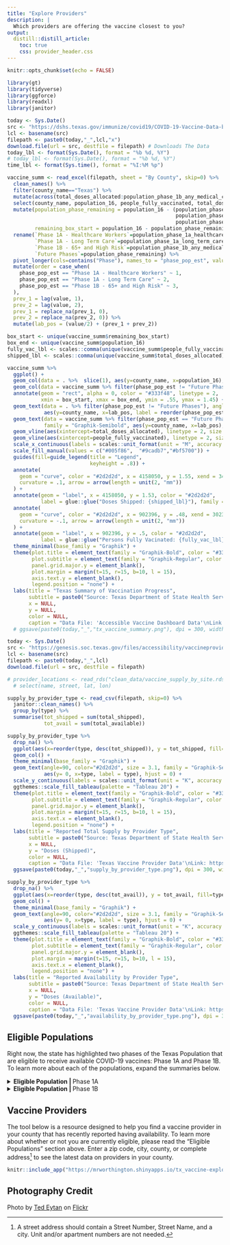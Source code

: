 ```yaml
---
title: "Explore Providers"
description: |
  Which providers are offering the vaccine closest to you? 
output: 
  distill::distill_article:
    toc: true
    css: provider_header.css
---
```


```r
knitr::opts_chunk$set(echo = FALSE)
```


```r

library(gt)
library(tidyverse)
library(ggforce)
library(readxl)
library(janitor)

today <- Sys.Date()
src <- "https://dshs.texas.gov/immunize/covid19/COVID-19-Vaccine-Data-by-County.xls" # URL For Daily COVID Data
lcl <- basename(src)
filepath <- paste0(today,"_",lcl,"x")
download.file(url = src, destfile = filepath) # Downloads The Data
today_lbl <- format(Sys.Date(), format = "%b %d, %Y")
# today_lbl <- format(Sys.Date(), format = "%b %d, %Y")
time_lbl <- format(Sys.time(), format = "%I:%M %p")

vaccine_summ <- read_excel(filepath, sheet = "By County", skip=0) %>% 
  clean_names() %>% 
  filter(county_name=="Texas") %>% 
  mutate(across(total_doses_allocated:population_phase_1b_any_medical_condition, as.numeric)) %>%
  select(county_name, population_16, people_fully_vaccinated, total_doses_allocated, starts_with("population_phase_")) %>% 
  mutate(population_phase_remaining = population_16 - (population_phase_1a_healthcare_workers +
                                                       population_phase_1a_long_term_care_residents +
                                                       population_phase_1b_any_medical_condition),
         remaining_box_start = population_16 - population_phase_remaining) %>%
  rename(`Phase 1A - Healthcare Workers`=population_phase_1a_healthcare_workers, 
         `Phase 1A - Long Term Care`=population_phase_1a_long_term_care_residents, 
         `Phase 1B - 65+ and High Risk`=population_phase_1b_any_medical_condition,
         `Future Phases`=population_phase_remaining) %>%
  pivot_longer(cols=contains("Phase"), names_to = "phase_pop_est", values_to = "value") %>%
  mutate(order = case_when(
    phase_pop_est == "Phase 1A - Healthcare Workers" ~ 1,
    phase_pop_est == "Phase 1A - Long Term Care" ~ 2,
    phase_pop_est == "Phase 1B - 65+ and High Risk" ~ 3,
  ),
  prev_1 = lag(value, 1),
  prev_2 = lag(value, 2),
  prev_1 = replace_na(prev_1, 0),
  prev_2 = replace_na(prev_2, 0)) %>% 
  mutate(lab_pos = (value/2) + (prev_1 + prev_2)) 

box_start <- unique(vaccine_summ$remaining_box_start)
box_end <- unique(vaccine_summ$population_16)
fully_vac_lbl <- scales::comma(unique(vaccine_summ$people_fully_vaccinated))
shipped_lbl <- scales::comma(unique(vaccine_summ$total_doses_allocated))

vaccine_summ %>%
  ggplot() +
  geom_col(data = . %>%  slice(1), aes(y=county_name, x=population_16), fill = "#333f48", alpha = .05) +
  geom_col(data = vaccine_summ %>% filter(phase_pop_est != "Future Phases"), aes(y=county_name, x=value, fill = reorder(phase_pop_est,desc(order))), alpha=.7) +
  annotate(geom = "rect", alpha = 0, color = "#333f48", linetype = 2, 
           xmin = box_start, xmax = box_end, ymin = .55, ymax = 1.45) +
  geom_text(data = . %>% filter(phase_pop_est != "Future Phases"), angle=90, color="white", size = 3.1, family = "Graphik-Semibold",
            aes(y=county_name, x=lab_pos, label = reorder(phase_pop_est,desc(order)))) +
  geom_text(data = vaccine_summ %>% filter(phase_pop_est == "Future Phases"), color="#2d2d2d", size = 6,  hjust = 0.35,
            family = "Graphik-Semibold", aes(y=county_name, x=lab_pos), label = "Remaining Pop. (16+) in Future Phases") +
  geom_vline(aes(xintercept=total_doses_allocated), linetype = 2, size = .9, color = "#2d2d2d") +
  geom_vline(aes(xintercept=people_fully_vaccinated), linetype = 2, size = .9, color = "#2d2d2d") +
  scale_x_continuous(labels = scales::unit_format(unit = "M", accuracy = 1, scale = 1e-6)) +
  scale_fill_manual(values = c("#005f86",  "#9cadb7","#bf5700")) +
  guides(fill=guide_legend(title = "Legend",
                           keyheight = .8)) +
  annotate(
    geom = "curve", color = "#2d2d2d", x = 4158050, y = 1.55, xend = 3458050, yend = 1.5,
    curvature = .1, arrow = arrow(length = unit(2, "mm"))
  ) +
  annotate(geom = "label", x = 4158050, y = 1.53, color = "#2d2d2d", 
           label = glue::glue("Doses Shipped: {shipped_lbl}"), family = "Graphik", hjust = "left") +
  annotate(
    geom = "curve", color = "#2d2d2d", x = 902396, y = .48, xend = 302396, yend = .54 , 
    curvature = -.1, arrow = arrow(length = unit(2, "mm"))
  ) +
  annotate(geom = "label", x = 902396, y = .5, color = "#2d2d2d", 
           label = glue::glue("Persons Fully Vacinated: {fully_vac_lbl}"), family = "Graphik", hjust = "left") +
  theme_minimal(base_family = "Graphik") +
  theme(plot.title = element_text(family = "Graphik-Bold", color = "#333f48", size =20),
        plot.subtitle = element_text(family = "Graphik-Regular", color = "#333f48", margin = margin(b=15)),
        panel.grid.major.y = element_blank(),
        plot.margin = margin(t=15, r=15, b=10, l = 15),
        axis.text.y = element_blank(),
        legend.position = "none") +
  labs(title = "Texas Summary of Vaccination Progress",
       subtitle = paste0("Source: Texas Department of State Health Services. As of ", today_lbl, " at ", time_lbl),
       x = NULL,
       y = NULL,
       color = NULL,
       caption = "Data File: 'Accessible Vaccine Dashboard Data'\nLink: https://dshs.texas.gov/immunize/covid19/COVID-19-Vaccine-Data-by-County.xls\nChart by: @mrworthington") #+
  # ggsave(paste0(today,"_","tx_vaccine_summary.png"), dpi = 300, width = 11, height = 4.5)

```

```r
today <- Sys.Date()
src <- "https://genesis.soc.texas.gov/files/accessibility/vaccineprovideraccessibilitydata.csv"
lcl <- basename(src)
filepath <- paste0(today,"_",lcl)
download.file(url = src, destfile = filepath)

# provider_locations <- read_rds("clean_data/vaccine_supply_by_site.rds") %>%
  # select(name, street, lat, lon)

supply_by_provider_type <- read_csv(filepath, skip=0) %>%
  janitor::clean_names() %>% 
  group_by(type) %>% 
  summarise(tot_shipped = sum(total_shipped),
            tot_avail = sum(total_available)) 

supply_by_provider_type %>% 
  drop_na() %>% 
  ggplot(aes(x=reorder(type, desc(tot_shipped)), y = tot_shipped, fill=type)) +
  geom_col() +
  theme_minimal(base_family = "Graphik") +
  geom_text(angle=90, color="#2d2d2d", size = 3.1, family = "Graphik-Semibold",
            aes(y= 0, x=type, label = type), hjust = 0) +
  scale_y_continuous(labels = scales::unit_format(unit = "K", accuracy = 1, scale = 1e-3)) +
  ggthemes::scale_fill_tableau(palette = "Tableau 20") +
  theme(plot.title = element_text(family = "Graphik-Bold", color = "#333f48", size =20),
        plot.subtitle = element_text(family = "Graphik-Regular", color = "#333f48", margin = margin(b=15)),
        panel.grid.major.y = element_blank(),
        plot.margin = margin(t=15, r=15, b=10, l = 15),
        axis.text.x = element_blank(),
        legend.position = "none") +
  labs(title = "Reported Total Supply by Provider Type",
       subtitle = paste0("Source: Texas Department of State Health Services. As of ", today_lbl, " at ", time_lbl),
       x = NULL,
       y = "Doses (Shipped)",
       color = NULL,
       caption = "Data File: 'Texas Vaccine Provider Data'\nLink: https://genesis.soc.texas.gov/files/accessibility/vaccineprovideraccessibilitydata.csv\nChart by: @mrworthington") +
  ggsave(paste0(today,"_","supply_by_provider_type.png"), dpi = 300, width = 11, height = 4.5)

supply_by_provider_type %>% 
  drop_na() %>% 
  ggplot(aes(x=reorder(type, desc(tot_avail)), y = tot_avail, fill=type)) +
  geom_col() +
  theme_minimal(base_family = "Graphik") +
  geom_text(angle=90, color="#2d2d2d", size = 3.1, family = "Graphik-Semibold",
            aes(y= 0, x=type, label = type), hjust = 0) +
  scale_y_continuous(labels = scales::unit_format(unit = "K", accuracy = 1, scale = 1e-3)) +
  ggthemes::scale_fill_tableau(palette = "Tableau 20") +
  theme(plot.title = element_text(family = "Graphik-Bold", color = "#333f48", size =20),
        plot.subtitle = element_text(family = "Graphik-Regular", color = "#333f48", margin = margin(b=15)),
        panel.grid.major.y = element_blank(),
        plot.margin = margin(t=15, r=15, b=10, l = 15),
        axis.text.x = element_blank(),
        legend.position = "none") +
  labs(title = "Reported Availability by Provider Type",
       subtitle = paste0("Source: Texas Department of State Health Services. As of ", today_lbl, " at ", time_lbl),
       x = NULL,
       y = "Doses (Available)",
       color = NULL,
       caption = "Data File: 'Texas Vaccine Provider Data'\nLink: https://genesis.soc.texas.gov/files/accessibility/vaccineprovideraccessibilitydata.csv\nChart by: @mrworthington") +
  ggsave(paste0(today,"_","availability_by_provider_type.png"), dpi = 300, width = 11, height = 4.5)
```


## Eligible Populations

Right now, the state has highlighted two phases of the Texas Population that are eligible to receive available COVID-19 vaccines: Phase 1A and Phase 1B. To learn more about each of the populations, expand the summaries below.

<details class = "l-body">
<summary><strong>Eligible Population | </strong>Phase 1A</summary>

\newline

Below is a description of the Phase 1A population, as described by the Texas Department of State Health Services.

## Phase 1A {.unlisted .unnumbered}

### First Tier

* Paid and unpaid workers in hospital settings working directly with patients wh* are positive or at high risk for COVID-19. Such as but not limited to:
* Physicians, nurses, respiratory therapists and other support staff (custodial staff, etc.)
* Additional clinical staff providing supporting laboratory, pharmacy, diagnostic and/or rehabilitation services
* Others having direct contact with patients or infectious materials
* Long-term care staff working directly with vulnerable residents. Includes:
* Direct care providers at nursing homes, assisted living facilities, and state supported living centers
* Physicians, nurses, personal care assistants, custodial, food service staff
* EMS providers wh* engage in 9-1-1 emergency services like pre-hospital care and
transport
* Home health care workers, including hospice care, wh* directly interface with
vulnerable and high-risk patients
* Residents of long-term care facilities

### Second Tier

* Staff in outpatient care settings wh* interact with symptomatic patients. Such as but not limited to:
* Physicians, nurses, and other support staff (custodial staff, etc.)
* Clinical staff providing diagnostic, laboratory, and/or rehabilitation services * Non 9-1-1 transport for routine care
* Healthcare workers in corrections and detention facilities
* Direct care staff in freestanding emergency medical care facilities and urgent care clinics
* Community pharmacy staff wh* may provide direct services t* clients, including
vaccination or testing for individuals wh* may have COVID
* Public health and emergency response staff directly involved in administration of COVID
testing and vaccinations
* Last responders wh* provide mortuary or death services t* decedents with COVID-19.
Includes:
* Embalmers and funeral home workers wh* have direct contact with decedents * Medical examiners and other medical certifiers wh* have direct contact with
decedents
* School nurses wh* provide health care t* students and teachers

```r

library(gt)
library(tidyverse)
library(readxl)
library(janitor)

today <- Sys.Date()
src <- "https://dshs.texas.gov/immunize/covid19/COVID-19-Vaccine-Data-by-County.xls" # URL For Daily COVID Data
lcl <- basename(src)
filepath <- paste0(today,"_",lcl,"x")
download.file(url = src, destfile = filepath) # Downloads The Data

read_excel(filepath, sheet = "By County", skip=0) %>% 
  clean_names() %>% 
  select(county_name, total_doses_allocated, vaccine_doses_administered) %>% 
  mutate(total_doses_allocated = as.numeric(total_doses_allocated),
         vaccine_doses_administered = as.numeric(vaccine_doses_administered)) %>% 
  filter(county_name=="Texas") %>% 
  pivot_longer(cols=c(total_doses_allocated, vaccine_doses_administered), names_to = "type", values_to = "value") %>% 
  gt() %>% 
  tab_header(title = md("**Phase 1B Eligibility**"),
             subtitle = "Source: Texas Department of State Health Services | As of January 10th at 3:00PM CST") %>%
  tab_source_note(
    source_note = "*Unable to deduplicate figures for Commercial labs."
  ) %>% 
  tab_footnote(footnote = md("[Data: From the 'Accessible Dashboard Data' File, under the 'Tests' tab.](https://www.dshs.state.tx.us/coronavirus/additionaldata/)"), locations = cells_title("subtitle")) %>% 
    fmt_number(columns="value", suffixing=TRUE) %>% 
  cols_label(county_name=md("**Location**"),
             type=md("**Type**"),
             value=md("**Value**")) %>% 
  tab_options(
    grand_summary_row.background.color = "#f5f5f5",
    heading.title.font.weight = "800",
  )
```

</details>

<details class = "l-body">
<summary><strong>Eligible Population  | </strong>Phase 1B</summary>

\newline

Below is a description of the Phase 1B population, as described by the Texas Department of State Health Services.

## Phase 1B {.unlisted .unnumbered}

* People 65 years of age and older
* People 16 years of age and older with at least one chronic medical condition that puts
them at increased risk for severe illness from the virus that causes COVID-19, such as but not limited to:
* Cancer
* Chronic kidney disease
* COPD (chronic obstructive pulmonary disease)
* Heart conditions, such as heart failure, coronary artery disease or cardiomyopathies
* Solid organ transplantation
* Obesity and severe obesity (body mass index of 30 kg/m2 or higher)
* Pregnancy
* Sickle cell disease
* Type 2 diabetes mellitus

</details>

## Vaccine Providers

The tool below is a resource designed to help you find a vaccine provider in your county that has recently reported having availability. To learn more about whether or not you are currently eligible, please read the "Eligible Populations" section above. Enter a zip code, city, county, or complete address[^1] to see the latest data on providers in your county.

[^1]: A street address should contain a Street Number, Street Name, and a city. Unit and/or apartment numbers are not needed.

```r
knitr::include_app("https://mrworthington.shinyapps.io/tx_vaccine-explorer/", height = "1800px")
```

## Photography Credit {.appendix}

<span>Photo by <a href="https://www.tedeytan.com">Ted Eytan</a> on <a href="https://www.flickr.com/photos/taedc/30490299982/in/photolist-NNGFHA-NYZdwa-NwpdCG-NResH2-NYYMEX-NwpnXJ-NYYUYp-NsjKVh-MEQWbW-N29Gmf-ME7Xkd-MEQUEE-MEQSYJ-NbaP55-MEQJaG-MEEvbp-MEQRyE-MEQKJo-NbaMXL-NbaRwj-NbaQ8h-NwoDyA-NRdtkr-NNG3VY-NRdqde-NNFZts-NRenGk-N2a2Zd-NReh84-NVKZxu-N2aGRG-NRe48B-NRejWa-NReiCi-N1SaC2-NNGjL5-N1ScBT-NYZbcF-NRe2Cx-N1Rsdt-N1RgW6-NwoP8A-NRd3fr-N1QYfz-N1Rv9D-NRd8Gi-NYZ3bF">Flickr</a></span>